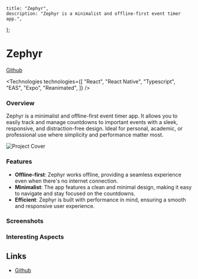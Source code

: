 

    title: "Zephyr",
    description: "Zephyr is a minimalist and offline-first event timer app.",
};



# Zephyr

[Github](https://github.com/brunocarvalho/zephyr)


<Technologies
  technologies={[
    "React",
    "React Native",
    "Typescript",
    "EAS",
    "Expo",
    "Reanimated",
  ]}
/>

### Overview

Zephyr is a minimalist and offline-first event timer app. It allows you to easily track and manage countdowns to important events with a sleek, responsive, and distraction-free design. Ideal for personal, academic, or professional use where simplicity and performance matter most.

![Project Cover](https://res.cloudinary.com/dbpayojb3/image/upload/v1745873085/portfolio/ygkrlxuqhj4seykcyxqi.png)

### Features

- **Offline-first**: Zephyr works offline, providing a seamless experience even when there's no internet connection.
- **Minimalist**: The app features a clean and minimal design, making it easy to navigate and stay focused on the countdowns.
- **Efficient**: Zephyr is built with performance in mind, ensuring a smooth and responsive user experience.

### Screenshots

<ImagesGrid />

### Interesting Aspects

<VideoDemo src="https://res.cloudinary.com/dbpayojb3/video/upload/v1746738461/portfolio/o5li0aai072zq0zdfzjr.mov" />
<VideoDemo src="https://res.cloudinary.com/dbpayojb3/video/upload/v1746740199/portfolio/g40a85fsqapjmzfgqhvj.mov" />
<VideoDemo src="https://res.cloudinary.com/dbpayojb3/video/upload/v1746740423/portfolio/xlggrgaeyy22cgtwt364.mov" />



## Links

- [Github](https://github.com/brunocarvalho/zephyr)